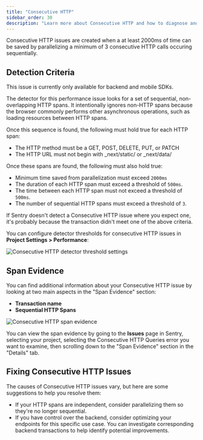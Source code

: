 ```yaml
---
title: "Consecutive HTTP"
sidebar_order: 30
description: "Learn more about Consecutive HTTP and how to diagnose and fix them."
---
```


Consecutive HTTP issues are created when a at least 2000ms of time can be saved by parallelizing a minimum of 3 consecutive HTTP calls occuring sequentially.

## Detection Criteria

<Note>

This issue is currently only available for backend and mobile SDKs.

</Note>

The detector for this performance issue looks for a set of sequential, non-overlapping HTTP spans. It intentionally ignores non-HTTP spans because the browser commonly performs other asynchronous operations, such as loading resources between HTTP spans.

Once this sequence is found, the following must hold true for each HTTP span:

- The HTTP method must be a GET, POST, DELETE, PUT, or PATCH
- The HTTP URL must not begin with \_next/static/ or \_next/data/

Once these spans are found, the following must also hold true:

- Minimum time saved from parallelization must exceed `2000ms`
- The duration of each HTTP span must exceed a threshold of `500ms`.
- The time between each HTTP span must not exceed a threshold of `500ms`.
- The number of sequential HTTP spans must exceed a threshold of `3`.

If Sentry doesn't detect a Consecutive HTTP issue where you expect one, it's probably because the transaction didn't meet one of the above criteria.

You can configure detector thresholds for consecutive HTTP issues in **Project Settings > Performance**:

![Consecutive HTTP detector threshold settings](./img/consecutive-http-threshold-settings.png)

## Span Evidence

You can find additional information about your Consecutive HTTP issue by looking at two main aspects in the "Span Evidence" section:

- **Transaction name**
- **Sequential HTTP Spans**

![Consecutive HTTP span evidence](./img/span-evidence.png)

You can view the span evidence by going to the **Issues** page in Sentry, selecting your project, selecting the Consecutive HTTP Queries error you want to examine, then scrolling down to the "Span Evidence" section in the "Details" tab.

## Fixing Consecutive HTTP Issues

The causes of Consecutive HTTP issues vary, but here are some suggestions to help you resolve them:

- If your HTTP spans are independent, consider parallelizing them so they're no longer sequential.
- If you have control over the backend, consider optimizing your endpoints for this specific use case. You can investigate corresponding backend transactions to help identify potential improvements.
